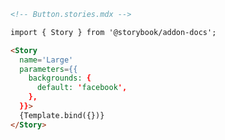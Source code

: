 ```md
<!-- Button.stories.mdx -->

import { Story } from '@storybook/addon-docs';

<Story
  name='Large'
  parameters={{
    backgrounds: {
      default: 'facebook',
    },
  }}>
  {Template.bind({})}
</Story>
```